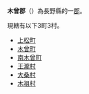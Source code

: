 {{日本郡
| 郡 = 木曾郡
| 日文原名 = 木曽郡
| 平假名 = きそぐん
| 羅馬字拼音 = Kiso-gun
| 地圖 =
| 都道府縣 = 長野縣
| 編號 = 
| 町 = 3
| 村 = 3
| 經度 = 
| 緯度 = 
| 註記 = 
|}}
'''木曾郡'''（{{jpn|j=木曽郡|hg=きそぐん|rm=Kiso gun|f=y}}）為長野縣的一[[郡|郡]]。

現轄有以下3町3村。
* [[上松町|上松町]]
* [[木曾町|木曾町]]
* [[南木曾町|南木曾町]]
* [[王瀧村|王瀧村]]
* [[大桑村|大桑村]]
* [[木祖村|木祖村]]

{{長野縣}}